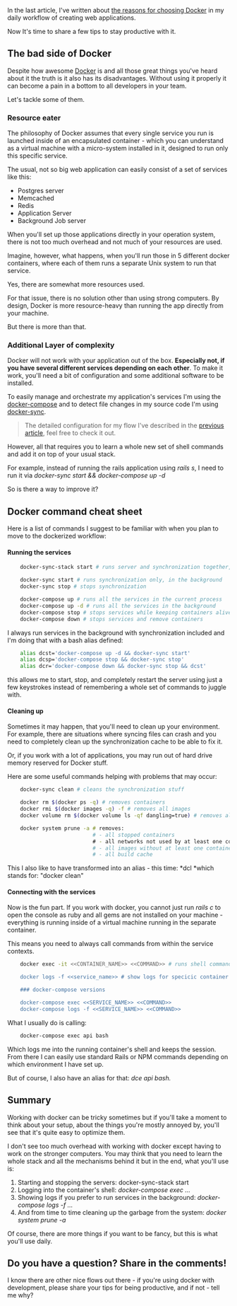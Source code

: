 In the last article, I've written about [the reasons for choosing Docker](https://driggl.com/blog/a/docker-setup-for-rails-development) in my daily workflow of creating web applications.

Now It's time to share a few tips to stay productive with it.

## The bad side of Docker

Despite how awesome [Docker](https://www.docker.com/) is and all those great things you've heard about it the truth is it also has its disadvantages. Without using it properly it can become a pain in a bottom to all developers in your team.

Let's tackle some of them.

### Resource eater

The philosophy of Docker assumes that every single service you run is launched inside of an encapsulated container - which you can understand as a virtual machine with a micro-system installed in it, designed to run only this specific service.

The usual, not so big web application can easily consist of a set of services like this:

- Postgres server
- Memcached
- Redis
- Application Server
- Background Job server

When you'll set up those applications directly in your operation system, there is not too much overhead and not much of your resources are used.

Imagine, however, what happens, when you'll run those in 5 different docker containers, where each of them runs a separate Unix system to run that service.

Yes, there are somewhat more resources used.

For that issue, there is no solution other than using strong computers. By design, Docker is more resource-heavy than running the app directly from your machine.

But there is more than that.

### Additional Layer of complexity

Docker will not work with your application out of the box. **Especially not, if you have several different services depending on each other**. To make it work, you'll need a bit of configuration and some additional software to be installed.

To easily manage and orchestrate my application's services I'm using the [docker-compose](https://docs.docker.com/compose/) and to detect file changes in my source code I'm using [docker-sync](http://docker-sync.io/).

> The detailed configuration for my flow I've described in the [previous article](https://driggl.com/blog/a/docker-setup-for-rails-development), feel free to check it out.

However, all that requires you to learn a whole new set of shell commands and add it on top of your usual stack.

For example, instead of running the rails application using _rails s_, I need to run it via _docker-sync start && docker-compose up -d_

So is there a way to improve it?

## Docker command cheat sheet

Here is a list of commands I suggest to be familiar with when you plan to move to the dockerized workflow:

#### **Running the services**

```bash
    docker-sync-stack start # runs server and synchronization together, all in one tab.

    docker-sync start # runs synchronization only, in the background
    docker-sync stop # stops synchronization

    docker-compose up # runs all the services in the current process
    docker-compose up -d # runs all the services in the background
    docker-compose stop # stops services while keeping containers alive
    docker-compose down # stops services and remove containers
```

I always run services in the background with synchronization included and I'm doing that with a bash alias defined:

```bash
    alias dcst='docker-compose up -d && docker-sync start'
    alias dcsp='docker-compose stop && docker-sync stop'
    alias dcr='docker-compose down && docker-sync stop && dcst'
```

this allows me to start, stop, and completely restart the server using just a few keystrokes instead of remembering a whole set of commands to juggle with.

#### **Cleaning up**

Sometimes it may happen, that you'll need to clean up your environment. For example, there are situations where syncing files can crash and you need to completely clean up the synchronization cache to be able to fix it.

Or, if you work with a lot of applications, you may run out of hard drive memory reserved for Docker stuff.

Here are some useful commands helping with problems that may occur:

```bash
    docker-sync clean # cleans the synchronization stuff

    docker rm $(docker ps -q) # removes containers
    docker rmi $(docker images -q) -f # removes all images
    docker volume rm $(docker volume ls -qf dangling=true) # removes all volumes without containers associated with it

    docker system prune -a # removes:
                           # - all stopped containers
                           # - all networks not used by at least one container
                           # - all images without at least one container  associated with them
                           # - all build cache
```

This I also like to have transformed into an alias - this time: *dcl *which stands for: "docker clean"

#### Connecting with the services

Now is the fun part. If you work with docker, you cannot just run _rails c_ to open the console as ruby and all gems are not installed on your machine - everything is running inside of a virtual machine running in the separate container.

This means you need to always call commands from within the service contexts.

```bash
    docker exec -it <<CONTAINER_NAME>> <<COMMAND>> # runs shell command inside of the container

    docker logs -f <<service_name>> # show logs for specicic container

    ### docker-compose versions

    docker-compose exec <<SERVICE_NAME>> <<COMMAND>>
    docker-compose logs -f <<SERVICE_NAME>> <<COMMAND>>
```

What I usually do is calling:

```bash
    docker-compose exec api bash
```

Which logs me into the running container's shell and keeps the session. From there I can easily use standard Rails or NPM commands depending on which environment I have set up.

But of course, I also have an alias for that: _dce api bash._

## Summary

Working with docker can be tricky sometimes but if you'll take a moment to think about your setup, about the things you're mostly annoyed by, you'll see that it's quite easy to optimize them.

I don't see too much overhead with working with docker except having to work on the stronger computers. You may think that you need to learn the whole stack and all the mechanisms behind it but in the end, what you'll use is:

1.  Starting and stopping the servers: docker-sync-stack start
2.  Logging into the container's shell: _docker-compose exec ..._
3.  Showing logs if you prefer to run services in the background: _docker-compose logs -f ..._
4.  And from time to time cleaning up the garbage from the system: _docker system prune -a_

Of course, there are more things if you want to be fancy, but this is what you'll use daily.

## Do you have a question? Share in the comments!

I know there are other nice flows out there - if you're using docker with development, please share your tips for being productive, and if not - tell me why?
